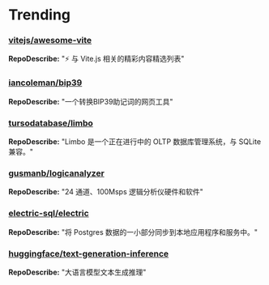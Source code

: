 
# Trending

### [vitejs/awesome-vite](https://github.com/vitejs/awesome-vite)
**RepoDescribe:** "⚡️ 与 Vite.js 相关的精彩内容精选列表"
  

### [iancoleman/bip39](https://github.com/iancoleman/bip39)
**RepoDescribe:** "一个转换BIP39助记词的网页工具"
  

### [tursodatabase/limbo](https://github.com/tursodatabase/limbo)
**RepoDescribe:** "Limbo 是一个正在进行中的 OLTP 数据库管理系统，与 SQLite 兼容。"
  

### [gusmanb/logicanalyzer](https://github.com/gusmanb/logicanalyzer)
**RepoDescribe:** "24 通道、100Msps 逻辑分析仪硬件和软件"
  

### [electric-sql/electric](https://github.com/electric-sql/electric)
**RepoDescribe:** "将 Postgres 数据的一小部分同步到本地应用程序和服务中。"
  

### [huggingface/text-generation-inference](https://github.com/huggingface/text-generation-inference)
**RepoDescribe:** "大语言模型文本生成推理"
  